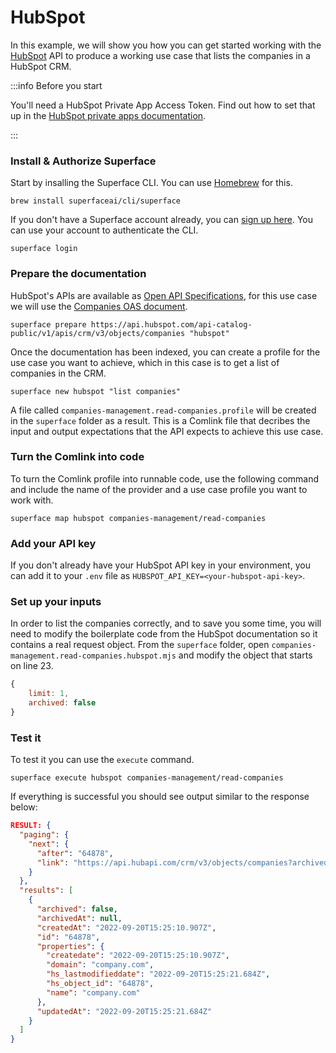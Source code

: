 # HubSpot

In this example, we will show you how you can get started working with the [HubSpot](https://hubspot.com/) API to produce a working use case that lists the companies in a HubSpot CRM.

:::info Before you start

You'll need a HubSpot Private App Access Token. Find out how to set that up in the [HubSpot private apps documentation](https://developers.hubspot.com/docs/api/private-apps).

:::

<div class="count-steps-h3">

### Install & Authorize Superface

Start by insalling the Superface CLI. You can use [Homebrew](https://brew.sh/) for this.

```shell
brew install superfaceai/cli/superface
```

If you don't have a Superface account already, you can [sign up here](https://superface.ai/create-account). You can use your account to authenticate the CLI.

```shell
superface login
```

### Prepare the documentation

HubSpot's APIs are available as [Open API Specifications](https://api.hubspot.com/api-catalog-public/v1/apis), for this use case we will use the [Companies OAS document](https://api.hubspot.com/api-catalog-public/v1/apis/crm/v3/objects/companies).

```shell
superface prepare https://api.hubspot.com/api-catalog-public/v1/apis/crm/v3/objects/companies "hubspot"
```

Once the documentation has been indexed, you can create a profile for the use case you want to achieve, which in this case is to get a list of companies in the CRM.

```shell
superface new hubspot "list companies"
```

A file called `companies-management.read-companies.profile` will be created in the `superface` folder as a result. This is a Comlink file that decribes the input and output expectations that the API expects to achieve this use case.

### Turn the Comlink into code

To turn the Comlink profile into runnable code, use the following command and include the name of the provider and a use case profile you want to work with.

```shell
superface map hubspot companies-management/read-companies
```

### Add your API key

If you don't already have your HubSpot API key in your environment, you can add it to your `.env` file as `HUBSPOT_API_KEY=<your-hubspot-api-key>`.

### Set up your inputs

In order to list the companies correctly, and to save you some time, you will need to modify the boilerplate code from the HubSpot documentation so it contains a real request object. From the `superface` folder, open `companies-management.read-companies.hubspot.mjs` and modify the object that starts on line 23.

```js
{
    limit: 1,
    archived: false
}
```

### Test it

To test it you can use the `execute` command.

```shell
superface execute hubspot companies-management/read-companies
```

If everything is successful you should see output similar to the response below:

```json
RESULT: {
  "paging": {
    "next": {
      "after": "64878",
      "link": "https://api.hubapi.com/crm/v3/objects/companies?archived=false&limit=1&after=64878"
    }
  },
  "results": [
    {
      "archived": false,
      "archivedAt": null,
      "createdAt": "2022-09-20T15:25:10.907Z",
      "id": "64878",
      "properties": {
        "createdate": "2022-09-20T15:25:10.907Z",
        "domain": "company.com",
        "hs_lastmodifieddate": "2022-09-20T15:25:21.684Z",
        "hs_object_id": "64878",
        "name": "company.com"
      },
      "updatedAt": "2022-09-20T15:25:21.684Z"
    }
  ]
}
```

</div>
